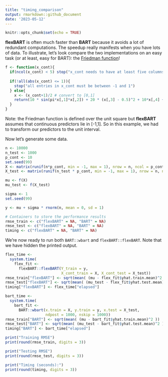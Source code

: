 ```yaml
---
title: "timing_comparison"
output: rmarkdown::github_document
date: '2023-05-12'
---
```


```r
knitr::opts_chunk$set(echo = TRUE)
```

**flexBART** is often much faster than **BART** because it avoids a lot of redundant computations.
The speedup really manifests when you have lots of data.
To illustrate, let's look compare the two implementations on an easy task (or at least, easy for BART): the [Friedman function](https://www.sfu.ca/~ssurjano/fried.html)!

```r
f <- function(x_cont){
  if(ncol(x_cont) < 5) stop("x_cont needs to have at least five columns")
  
  if(!all(abs(x_cont) <= 1)){
    stop("all entries in x_cont must be between -1 and 1")
  } else{
    x <- (x_cont+1)/2 # convert to [0,1]
    return(10 * sin(pi*x[,1]*x[,2]) + 20 * (x[,3] - 0.5)^2 + 10*x[,4] + 5 * x[,5])
  }
}
```
Note: the Friedman function is defined over the unit square but **flexBART** assumes that continuous predictors lie in [-1,1].
So in this example, we had to transform our predictors to the unit interval.

Now let's generate some data.
```r
n <- 10000
n_test <- 1000
p_cont <- 10
set.seed(99)
X <- matrix(runif(n*p_cont, min = -1, max = 1), nrow = n, ncol = p_cont)
X_test <- matrix(runif(n_test * p_cont, min = -1, max = 1), nrow = n, ncol = p_cont)

mu <- f(X)
mu_test <- f(X_test)

sigma <- 1
set.seed(99)

y <- mu + sigma * rnorm(n, mean = 0, sd = 1)

# Containers to store the performance results
rmse_train <- c("flexBART" = NA, "BART" = NA)
rmse_test <- c("flexBART" = NA, "BART" = NA)
timing <- c("flexBART" = NA, "BART" = NA)
```

We're now ready to run both `BART::wbart` and `flexBART::flexBART`. Note that we have hidden the printed output.

```r
flex_time <-
  system.time(
    flex_fit <- 
      flexBART::flexBART(Y_train = y, 
                         X_cont_train = X, X_cont_test = X_test))
rmse_train["flexBART"] <- sqrt(mean( (mu - flex_fit$yhat.train.mean)^2 ))
rmse_test["flexBART"] <- sqrt(mean( (mu_test - flex_fit$yhat.test.mean)^2 ))
timing["flexBART"] <- flex_time["elapsed"]
```

```r
bart_time <-
  system.time(
    bart_fit <-
      BART::wbart(x.train = X, y.train = y, x.test = X_test,
                  ndpost = 1000, nskip = 1000))
rmse_train["BART"] <- sqrt(mean( (mu - bart_fit$yhat.train.mean)^2 ))
rmse_test["BART"] <- sqrt(mean( (mu_test - bart_fit$yhat.test.mean)^2 ))
timing["BART"] <- bart_time["elapsed"]

```


```r
print("Training RMSE")
print(round(rmse_train, digits = 3))

print("Testing RMSE")
print(round(rmse_test, digits = 3))

print("Timing (seconds):")
print(round(timing, digits = 3))

```


